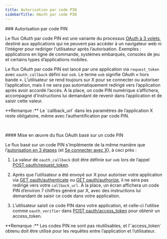 ```yaml
---
title: Autorisation par code PIN
sidebarTitle: OAuth par code PIN
---
```



<div id="pin-based-authorization">
  ### Autorisation par code PIN
</div>

Le flux OAuth par code PIN est une variante du processus [OAuth à 3 volets](/fr/resources/fundamentals/authentication/oauth-1-0a/obtaining-user-access-tokens), destiné aux applications qui ne peuvent pas accéder à un navigateur web ni l’intégrer pour rediriger l’utilisateur après l’autorisation. Exemples : applications en ligne de commande, systèmes embarqués, consoles de jeu et certains types d’applications mobiles.

Le flux OAuth par code PIN est lancé par une application via `request_token` avec `oauth_callback` défini sur `oob`. Le terme `oob` signifie OAuth « hors bande ». L’utilisateur se rend toujours sur X pour se connecter ou autoriser l’application, mais il ne sera pas automatiquement redirigé vers l’application après avoir accordé l’accès. À la place, un code PIN numérique s’affichera, accompagné d’instructions lui demandant de revenir dans l’application et de saisir cette valeur.

<Note>
  **Remarque :** Le `callback_url` dans les paramètres de l’application X reste obligatoire, même avec l’authentification par code PIN.
</Note>

 

<div id="implementing-the-pin-based-oauth-flow">
  #### Mise en œuvre du flux OAuth basé sur un code PIN
</div>

Le flux basé sur un code PIN s’implémente de la même manière que l’[autorisation en 3 étapes](/fr/resources/fundamentals/authentication/oauth-1-0a/obtaining-user-access-tokens) (et [Se connecter avec X](/fr/resources/fundamentals/authentication#log-in-with-x)), à ceci près :

1. La valeur de `oauth_callback` doit être définie sur `oob` lors de l’appel [POST oauth/request&#95;token](/fr/resources/fundamentals/authentication/api-reference#post-oauth-request-token).

2. Après que l’utilisateur a été envoyé sur X pour autoriser votre application via [GET oauth/authenticate](/fr/resources/fundamentals/authentication/api-reference#get-oauth-authenticate) ou [GET oauth/authorize](/fr/resources/fundamentals/authentication/api-reference#get-oauth-authorize), il ne sera pas redirigé vers votre `callback_url`. À la place, un écran affichera un code PIN d’environ 7 chiffres généré par X, avec des instructions lui demandant de saisir ce code dans votre application.

3. L’utilisateur saisit ce code PIN dans votre application, et celle-ci l’utilise comme `oauth_verifier` dans [POST oauth/access&#95;token](/fr/resources/fundamentals/authentication/api-reference#post-oauth-access-token) pour obtenir un access&#95;token.

<Note>
  **Remarque :** Les codes PIN ne sont pas réutilisables, et l’`access_token` obtenu doit être utilisé pour les requêtes entre l’application et l’utilisateur.
</Note>